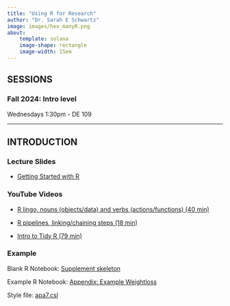 ```yaml
---
title: "Using R for Research"
author: "Dr. Sarah E Schwartz"
image: images/hex_manyR.png
about: 
    template: solana
    image-shape: rectangle
    image-width: 15em
---
```


## SESSIONS

### Fall 2024: Intro level 

Wednesdays 1:30pm - DE 109

------------------------------------------------------------------------

## INTRODUCTION

### Lecture Slides

-   [Getting Started with R](https://cehs-research.github.io/PSY-6600_public/slides/ch0_getting_started_r.html#1)

### YouTube Videos

-   [R lingo, nouns (objects/data) and verbs (actions/functions) (40 min)](https://www.youtube.com/watch?v=wXpuRcpOX6E)

-   [R pipelines, linking/chaining steps (18 min)](https://www.youtube.com/watch?v=iHYZ6ZJnekA)

-   [Intro to Tidy R (79 min)](https://www.youtube.com/watch?v=bZtaIUezxJY&list=PLtAksNetLqNpvUgGYL21LpyR7OszB-Qn1&index=2)

### Example

Blank R Notebook: [Supplement skeleton](https://raw.github.com/sarbearschwartz/r4research/master/Supplement_skeleton.Rmd)

Example R Notebook: [Appendix: Example Weightloss](https://raw.github.com/sarbearschwartz/r4research/master/Appendix_ex_weightloss.Rmd)

Style file: [apa7.csl](https://raw.github.com/sarbearschwartz/r4research/master/apa7.csl)
